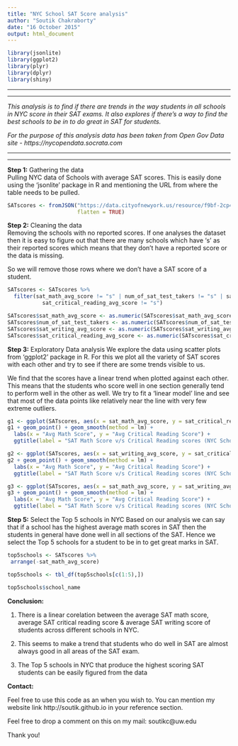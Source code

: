 ```yaml
---
title: "NYC School SAT Score analysis"
author: "Soutik Chakraborty"
date: "16 October 2015"
output: html_document
---
```


```r
library(jsonlite)
library(ggplot2)
library(plyr)
library(dplyr)
library(shiny)
```

***
***

*This analysis is to find if there are trends in the way students in all schools in NYC score in their* *SAT exams. It also explores if there's a way to find the best schools to be in to do great in SAT for* *students.* 

*For the purpose of this analysis data has been taken from Open Gov Data site -* *https://nycopendata.socrata.com*


***
***

**Step 1:** Gathering the data  
Pulling NYC data of Schools with average SAT scores. This is easily done using the 'jsonlite' package in R and mentioning the URL from where the table needs to be pulled.

```r

SATscores <- fromJSON("https://data.cityofnewyork.us/resource/f9bf-2cp4.json", 
                      flatten = TRUE)
```

**Step 2:** Cleaning the data  
Removing the schools with no reported scores. If one analyses the dataset then it is easy to figure out that there are many schools which have 's' as their reported scores which means that they don't have a reported score or the data is missing.

So we will remove those rows where we don't have a SAT score of a student.

```r
SATscores <- SATscores %>%
  filter(sat_math_avg_score != "s" | num_of_sat_test_takers != "s" | sat_writing_avg_score != "s" |
           sat_critical_reading_avg_score != "s") 

SATscores$sat_math_avg_score <- as.numeric(SATscores$sat_math_avg_score) 
SATscores$num_of_sat_test_takers <- as.numeric(SATscores$num_of_sat_test_takers) 
SATscores$sat_writing_avg_score <- as.numeric(SATscores$sat_writing_avg_score) 
SATscores$sat_critical_reading_avg_score <- as.numeric(SATscores$sat_critical_reading_avg_score)
```

**Step 3:** Exploratory Data analysis
We explore the data using scatter plots from 'ggplot2' package in R. For this we plot all the variety of SAT scores with each other and try to see if there are some trends visible to us.

We find that the scores have a linear trend when plotted against each other. This means that the students who score well in one section generally tend to perform well in the other as well. We try to fit a 'linear model' line and see that most of the data points like relatively near the line with very few extreme outliers.

```r
g1 <- ggplot(SATscores, aes(x = sat_math_avg_score, y = sat_critical_reading_avg_score)) 
g1 + geom_point() + geom_smooth(method = lm) + 
  labs(x = "Avg Math Score", y = "Avg Critical Reading Score") +
  ggtitle(label = "SAT Math Score v/s Critical Reading scores (NYC Schools)")

g2 <- ggplot(SATscores, aes(x = sat_writing_avg_score, y = sat_critical_reading_avg_score)) 
g2 + geom_point() + geom_smooth(method = lm) + 
  labs(x = "Avg Math Score", y = "Avg Critical Reading Score") +
  ggtitle(label = "SAT Math Score v/s Critical Reading scores (NYC Schools)")

g3 <- ggplot(SATscores, aes(x = sat_math_avg_score, y = sat_writing_avg_score)) 
g3 + geom_point() + geom_smooth(method = lm) + 
  labs(x = "Avg Math Score", y = "Avg Critical Reading Score") +
  ggtitle(label = "SAT Math Score v/s Critical Reading scores (NYC Schools)")
```

**Step 5:** Select the Top 5 schools in NYC
Based on our analysis we can say that if a school has the highest average math scores in SAT then the students in general have done well in all sections of the SAT. Hence we select the Top 5 schools for a student to be in to get great marks in SAT.

```r
top5schools <- SATscores %>%
 arrange(-sat_math_avg_score)

top5schools <- tbl_df(top5schools[c(1:5),])

top5schools$school_name
```

**Conclusion:**

1. There is a linear corelation between the average SAT math score, average SAT critical reading score & average SAT writing score of students across different schools in NYC.

2. This seems to make a trend that students who do well in SAT are almost always good in all areas of the SAT exam.

3. The Top 5 schools in NYC that produce the highest scoring SAT students can be easily figured from the data


**Contact:**

Feel free to use this code as an when you wish to. You can mention my website link http://soutik.github.io in your reference section.

Feel free to drop a comment on this on my mail: soutikc@uw.edu

Thank you!

